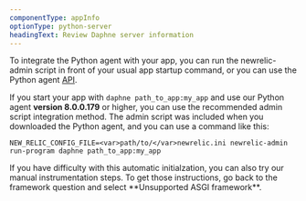 ```yaml
---
componentType: appInfo
optionType: python-server
headingText: Review Daphne server information
---
```


To integrate the Python agent with your app, you can run the newrelic-admin script in front of your usual app startup command, or you can use the Python agent [API](/docs/apm/agents/python-agent/python-agent-api/guide-using-python-agent-api/).

If you start your app with `daphne path_to_app:my_app` and use our Python agent **version 8.0.0.179** or higher, you can use the recommended admin script integration method. The admin script was included when you downloaded the Python agent, and you can use a command like this:

```
NEW_RELIC_CONFIG_FILE=<var>path/to/</var>newrelic.ini newrelic-admin run-program daphne path_to_app:my_app
```

<Callout variant="tip">
  If you have difficulty with this automatic initialzation, you can also try our manual instrumentation steps. To get those instructions, go back to the framework question and select **Unsupported ASGI framework**.
</Callout>

